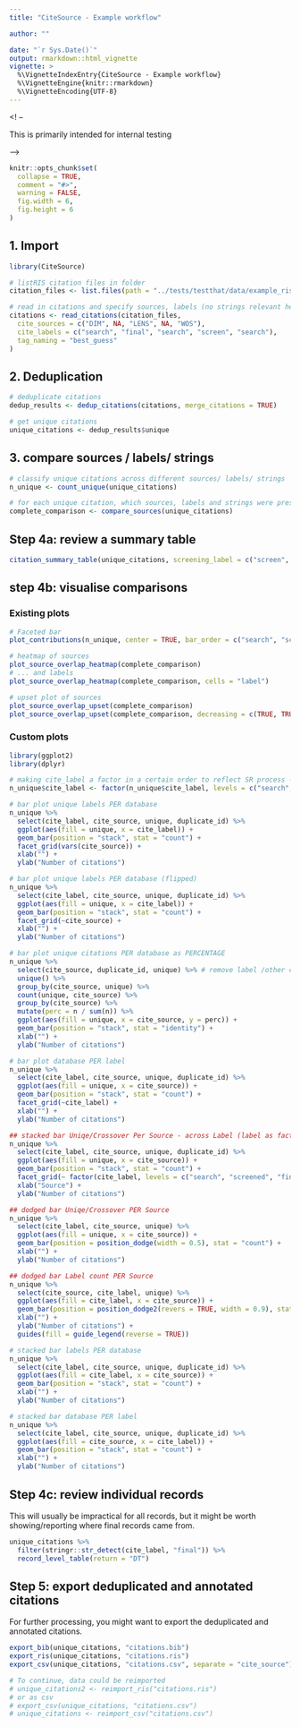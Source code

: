 ```yaml
---
title: "CiteSource - Example workflow"

author: ""

date: "`r Sys.Date()`"
output: rmarkdown::html_vignette
vignette: >
  %\VignetteIndexEntry{CiteSource - Example workflow}
  %\VignetteEngine{knitr::rmarkdown}
  %\VignetteEncoding{UTF-8}
---
```



<! -- 

This is primarily intended for internal testing

--> 

```r
knitr::opts_chunk$set(
  collapse = TRUE,
  comment = "#>",
  warning = FALSE,
  fig.width = 6,
  fig.height = 6
)
```

## 1. Import


```r
library(CiteSource)

# listRIS citation files in folder
citation_files <- list.files(path = "../tests/testthat/data/example_ris_with_labels", pattern = "\\.ris", full.names = TRUE)

# read in citations and specify sources, labels (no strings relevant here)
citations <- read_citations(citation_files,
  cite_sources = c("DIM", NA, "LENS", NA, "WOS"),
  cite_labels = c("search", "final", "search", "screen", "search"),
  tag_naming = "best_guess"
)
```

## 2. Deduplication

```r
# deduplicate citations
dedup_results <- dedup_citations(citations, merge_citations = TRUE)

# get unique citations
unique_citations <- dedup_results$unique
```

## 3. compare sources / labels/ strings


```r
# classify unique citations across different sources/ labels/ strings
n_unique <- count_unique(unique_citations)

# for each unique citation, which sources, labels and strings were present
complete_comparison <- compare_sources(unique_citations)
```

## Step 4a: review a summary table

```r
citation_summary_table(unique_citations, screening_label = c("screen", "final"))
```
## step 4b: visualise comparisons

### Existing plots

```r
# Faceted bar
plot_contributions(n_unique, center = TRUE, bar_order = c("search", "screen", "final"))

# heatmap of sources
plot_source_overlap_heatmap(complete_comparison)
# ... and labels
plot_source_overlap_heatmap(complete_comparison, cells = "label")

# upset plot of sources
plot_source_overlap_upset(complete_comparison)
plot_source_overlap_upset(complete_comparison, decreasing = c(TRUE, TRUE))
```

### Custom plots

```r

library(ggplot2)
library(dplyr)

# making cite_label a factor in a certain order to reflect SR process - search, screen, final
n_unique$cite_label <- factor(n_unique$cite_label, levels = c("search", "screen", "final"))

# bar plot unique labels PER database
n_unique %>%
  select(cite_label, cite_source, unique, duplicate_id) %>%
  ggplot(aes(fill = unique, x = cite_label)) +
  geom_bar(position = "stack", stat = "count") +
  facet_grid(vars(cite_source)) +
  xlab("") +
  ylab("Number of citations")

# bar plot unique labels PER database (flipped)
n_unique %>%
  select(cite_label, cite_source, unique, duplicate_id) %>%
  ggplot(aes(fill = unique, x = cite_label)) +
  geom_bar(position = "stack", stat = "count") +
  facet_grid(~cite_source) +
  xlab("") +
  ylab("Number of citations")

# bar plot unique citations PER database as PERCENTAGE
n_unique %>%
  select(cite_source, duplicate_id, unique) %>% # remove label /other cols to prevent duplicated rows
  unique() %>%
  group_by(cite_source, unique) %>%
  count(unique, cite_source) %>%
  group_by(cite_source) %>%
  mutate(perc = n / sum(n)) %>%
  ggplot(aes(fill = unique, x = cite_source, y = perc)) +
  geom_bar(position = "stack", stat = "identity") +
  xlab("") +
  ylab("Number of citations")

# bar plot database PER label
n_unique %>%
  select(cite_label, cite_source, unique, duplicate_id) %>%
  ggplot(aes(fill = unique, x = cite_source)) +
  geom_bar(position = "stack", stat = "count") +
  facet_grid(~cite_label) +
  xlab("") +
  ylab("Number of citations")

## stacked bar Uniqe/Crossover Per Source - across Label (label as factor specified)
n_unique %>%
  select(cite_label, cite_source, unique, duplicate_id) %>%
  ggplot(aes(fill = unique, x = cite_source)) +
  geom_bar(position = "stack", stat = "count") +
  facet_grid(~ factor(cite_label, levels = c("search", "screened", "final"))) +
  xlab("Source") +
  ylab("Number of citations")

## dodged bar Uniqe/Crossover PER Source
n_unique %>%
  select(cite_label, cite_source, unique) %>%
  ggplot(aes(fill = unique, x = cite_source)) +
  geom_bar(position = position_dodge(width = 0.5), stat = "count") +
  xlab("") +
  ylab("Number of citations")

## dodged bar Label count PER Source
n_unique %>%
  select(cite_source, cite_label, unique) %>%
  ggplot(aes(fill = cite_label, x = cite_source)) +
  geom_bar(position = position_dodge2(revers = TRUE, width = 0.9), stat = "count") +
  xlab("") +
  ylab("Number of citations") +
  guides(fill = guide_legend(reverse = TRUE))

# stacked bar labels PER database
n_unique %>%
  select(cite_label, cite_source, unique, duplicate_id) %>%
  ggplot(aes(fill = cite_label, x = cite_source)) +
  geom_bar(position = "stack", stat = "count") +
  xlab("") +
  ylab("Number of citations")

# stacked bar database PER label
n_unique %>%
  select(cite_label, cite_source, unique, duplicate_id) %>%
  ggplot(aes(fill = cite_source, x = cite_label)) +
  geom_bar(position = "stack", stat = "count") +
  xlab("") +
  ylab("Number of citations")
```

## Step 4c: review individual records

This will usually be impractical for all records, but it might be worth showing/reporting where final records came from.

```r
unique_citations %>%
  filter(stringr::str_detect(cite_label, "final")) %>%
  record_level_table(return = "DT")
```

## Step 5: export deduplicated and annotated citations

For further processing, you might want to export the deduplicated and annotated citations.

```r
export_bib(unique_citations, "citations.bib")
export_ris(unique_citations, "citations.ris")
export_csv(unique_citations, "citations.csv", separate = "cite_source")

# To continue, data could be reimported
# unique_citations2 <- reimport_ris("citations.ris")
# or as csv
# export_csv(unique_citations, "citations.csv")
# unique_citations <- reimport_csv("citations.csv")
```


